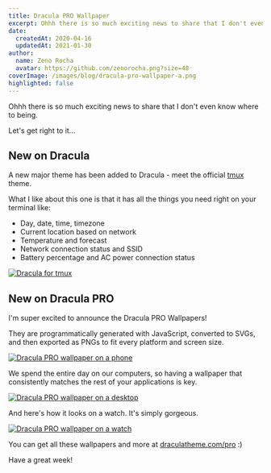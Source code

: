 ```yaml
---
title: Dracula PRO Wallpaper
excerpt: Ohhh there is so much exciting news to share that I don't even know where to being. Let's get right to it...
date:
  createdAt: 2020-04-16
  updatedAt: 2021-01-30
author:
  name: Zeno Rocha
  avatar: https://github.com/zenorocha.png?size=48
coverImage: /images/blog/dracula-pro-wallpaper-a.png
highlighted: false
---
```


Ohhh there is so much exciting news to share that I don't even know where to being.

Let's get right to it...

## New on Dracula

A new major theme has been added to Dracula - meet the official [tmux](/tmux) theme.

What I like about this one is that it has all the things you need right on your terminal like:

- Day, date, time, timezone
- Current location based on network
- Temperature and forecast
- Network connection status and SSID
- Battery percentage and AC power connection status

[![Dracula for tmux](/images/blog/dracula-pro-wallpaper-a.png)](/tmux)

## New on Dracula PRO

I'm super excited to announce the Dracula PRO Wallpapers!

They are programmatically generated with JavaScript, converted to SVGs, and then exported as PNGs to fit every platform and screen size.

[![Dracula PRO wallpaper on a phone](/images/blog/dracula-pro-wallpaper-b.gif)](/pro)

We spend the entire day on our computers, so having a wallpaper that consistently matches the rest of your applications is key.

[![Dracula PRO wallpaper on a desktop](/images/blog/dracula-pro-wallpaper-c.gif)](/pro)

And here's how it looks on a watch. It's simply gorgeous.

[![Dracula PRO wallpaper on a watch](/images/blog/dracula-pro-wallpaper-d.gif)](/pro)

You can get all these wallpapers and more at [draculatheme.com/pro](/pro) :)

Have a great week!
